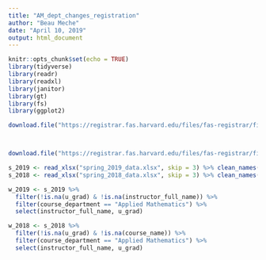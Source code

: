 ```yaml
---
title: "AM_dept_changes_registration"
author: "Beau Meche"
date: "April 10, 2019"
output: html_document
---
```


```r
knitr::opts_chunk$set(echo = TRUE)
library(tidyverse)
library(readr)
library(readxl)
library(janitor)
library(gt)
library(fs)
library(ggplot2)
```

```r
download.file("https://registrar.fas.harvard.edu/files/fas-registrar/files/class_enrollment_summary_by_term_3.22.19.xlsx", mode = "wb", destfile = "spring_2019_data.xlsx")



download.file("https://registrar.fas.harvard.edu/files/fas-registrar/files/class_enrollment_summary_by_term_03.06.18.xlsx", mode = "wb", destfile = "spring_2018_data.xlsx")

s_2019 <- read_xlsx("spring_2019_data.xlsx", skip = 3) %>% clean_names()
s_2018 <- read_xlsx("spring_2018_data.xlsx", skip = 3) %>% clean_names()
```


```r
w_2019 <- s_2019 %>% 
  filter(!is.na(u_grad) & !is.na(instructor_full_name)) %>% 
  filter(course_department == "Applied Mathematics") %>% 
  select(instructor_full_name, u_grad)

w_2018 <- s_2018 %>% 
  filter(!is.na(u_grad) & !is.na(course_name)) %>% 
  filter(course_department == "Applied Mathematics") %>% 
  select(instructor_full_name, u_grad)

```

